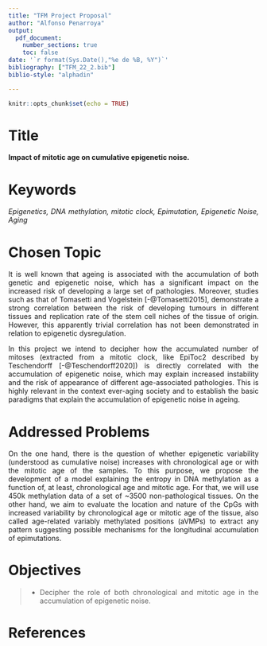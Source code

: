 ```yaml
---
title: "TFM Project Proposal"
author: "Alfonso Penarroya"
output:
  pdf_document:
    number_sections: true
    toc: false
date: '`r format(Sys.Date(),"%e de %B, %Y")`'
bibliography: ["TFM_22_2.bib"]
biblio-style: "alphadin"

---
```

<style>
body {
text-align: justify}
</style>

```r
knitr::opts_chunk$set(echo = TRUE)
```

# Title
**Impact of mitotic age on cumulative epigenetic noise.**

# Keywords
*Epigenetics, DNA methylation, mitotic clock, Epimutation, Epigenetic Noise, Aging*

# Chosen Topic
It is well known that ageing is associated with the accumulation of both genetic and epigenetic noise, which has a significant impact on the increased risk of developing a large set of pathologies.  Moreover, studies such as that of Tomasetti and Vogelstein [-@Tomasetti2015], demonstrate a strong correlation between the risk of developing tumours in different tissues and replication rate of the stem cell niches of the tissue of origin. However, this apparently trivial correlation has not been demonstrated in relation to epigenetic dysregulation. 

In this project we intend to decipher how the accumulated number of mitoses (extracted from a mitotic clock, like EpiToc2 described by Teschendorff [-@Teschendorff2020]) is directly correlated with the accumulation of epigenetic noise, which may explain increased instability and the risk of appearance of different age-associated pathologies. This is highly relevant in the context ever-aging society and to establish the basic paradigms that explain the accumulation of epigenetic noise in ageing.

# Addressed Problems
On the one hand, there is the question of whether epigenetic variability (understood as cumulative noise) increases with chronological age or with the mitotic age of the samples. To this purpose, we propose the development of a model explaining the entropy in DNA methylation as a function of, at least, chronological age and mitotic age. For that, we will use 450k methylation data of a set of ~3500 non-pathological tissues. On the other hand, we aim to evaluate the location and nature of the CpGs with increased variability by chronological age or mitotic age of the tissue, also called age-related variably methylated positions (aVMPs) to extract any pattern suggesting possible mechanisms for the longitudinal accumulation of epimutations.

# Objectives

> * Decipher the role of both chronological and mitotic age in the accumulation of epigenetic noise. 

# References


